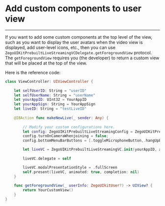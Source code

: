 # Add custom components to user view

- - -


If you want to add some custom components at the top level of the view, such as you want to display the user avatars when the video view is displayed, add user-level icons, etc., then you can use `ZegoUIKitPrebuiltLiveStreamingVCDelegate.getForegroundView` protocol.
The `getForegroundView` requires you (the developer) to return a custom view that will be placed at the top of the view.

Here is the reference code:

```swift
class ViewController: UIViewController {
    
    let selfUserID: String = "userID" 
    let selfUserName: String = "userName"
    let yourAppID: UInt32 = YourAppID
    let yourAppSign: String = YourAppSign
    let liveID: String = "testLiveID"
    
    @IBAction func makeNewLive(_ sender: Any) {
        
        // Modify your custom configurations here.
        let config: ZegoUIKitPrebuiltLiveStreamingConfig = ZegoUIKitPrebuiltLiveStreamingConfig.host()
        config.turnOnCameraWhenjoining = false;
        config.bottomMenuBarButtons = [.toggleMicrophoneButton,.hangUpButton,.swtichAudioOutputButton]

        let liveVC = ZegoUIKitPrebuiltLiveStreamingVC.init(yourAppID, appSign: yourAppSign, userID: selfUserID, userName: self.selfUserName ?? "", liveID: liveID, config: config)
        
        liveVC.delegate = self

        liveVC.modalPresentationStyle = .fullScreen
        self.present(liveVC, animated: true, completion: nil)
    }
    
    func getForegroundView(_ userInfo: ZegoUIkitUser?) -> UIView? {
        return YourCustomView()
    }
}
```
